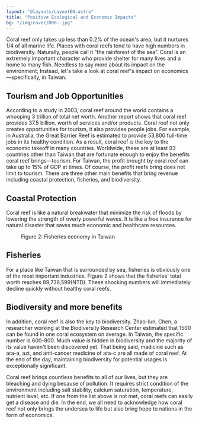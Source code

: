```yaml
---
layout: "@layouts/LayoutEN.astro"
title: "Positive Ecological and Economic Impacts"
bg: "/img/cover/008-.jpg"
---
```



<Figure mode="float-right" img={import("../../assets/img/03/01.png")} imageFit="inside"></Figure>

Coral reef only takes up less than 0.2% of the ocean's area, but it nurtures 1/4 of all marine life. Places with coral reefs tend to have high numbers in biodiversity. Naturally, people call it “the rainforest of the sea”. Coral is an extremely important character who provide shelter for many lives and a home to many fish. Needless to say more about its impact on the environment; Instead, let's take a look at coral reef's impact on economics—specifically, in Taiwan. 

## Tourism and Job Opportunities

According to a study in 2003, coral reef around the world contains a whooping 3 trillion of total net worth. Another report shows that coral reef provides 37.5 billion. worth of services and/or products. Coral reef not only creates opportunities for tourism, it also provides people jobs. For example, in Australia, the Great Barrier Reef  is estimated to provide 53,800 full-time jobs in its healthy condition. As a result, coral reef is the key to the economic takeoff in many countries. Worldwide, these are at least 93 countries other than Taiwan that are fortunate enough to enjoy the benefits coral reef brings—tourism. For Taiwan, the profit brought by coral reef can take up to 15% of GDP at times. Of course, the profit reefs bring does not limit to tourism. There are three other main benefits that bring revenue including coastal protection, fisheries, and biodiversity.

## Coastal Protection

Coral reef is like a natural breakwater that minimize the risk of floods by lowering the strength of overly powerful waves. It is like a free insurance for natural disaster that saves much economic and healthcare resources.

<Figure mode="float-right" img={import("../../assets/img/03/02.png")} imageFit="inside">Figure 2: Fisheries economy in Taiwan </Figure>

## Fisheries

For a place like Taiwan that is surrounded by sea, fisheries is obviously one of the most important industries. Figure 2 shows that the fisheries' total worth reaches 89,736,599(NTD). These shocking numbers will immediately decline quickly without healthy coral reefs.

## Biodiversity and more benefits

In addition, coral reef is also the key to biodiversity. Zhao-lun, Chen,  a researcher working at the Biodiversity Research Center estimated that 1500 can be found in one coral ecosystem on average. In Taiwan, the specific number is 600-800. Much value is hidden in biodiversity and the majority of its value haven't been discovered yet. That being said, madicine such as ara-a, azt, and anti-cancer medicine of ara-c are all made of coral reef. At the end of the day, maintaining biodiversity for potential usages is exceptionally significant. 

Coral reef brings countless benefits to all of our lives, but they are bleaching and dying because of pollution. It requires strict condition of the environment including salt stability, calcium saturation, temperature, nutrient level, etc. If one from the list above is not met, coral reefs can easily get a disease and die. In the end, we all need to acknowledge how coral reef not only brings the undersea to life but also bring hope to nations in the form of economics.
